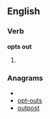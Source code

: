 ==English==

===Verb===
'''opts out'''

# {{third-person singular of|[[opt out]]}}

===Anagrams===
* {{alphagram|oopsttu}}
* [[opt-outs#English|opt-outs]]
* [[outpost#English|outpost]]